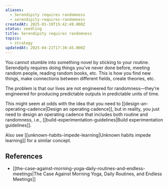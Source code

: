 ```yaml
---
aliases:
  - Serendipity requires randomness
  - serendipity-requires-randomness
createdAt: 2025-01-19T15:42:49.000Z
status: seedling
title: Serendipity requires randomness
topics:
  - strategy
updatedAt: 2025-04-21T17:30:45.000Z
---
```

You cannot stumble into something novel by sticking to your routine. Serendipity requires doing things you’ve never done before, meeting random people, reading random books, etc. This is how you find new things, make connections between different fields, create theories, etc.

The problem is that our lives are not engineered for randomness—they’re engineered for producing predictable outputs in predictable units of time.

This might seem at odds with the idea that you need to [[design-an-operating-cadence|Design an operating cadence]], but in reality, you just need to design an operating cadence that includes both routine and randomness, i.e., [[build-experimentation-guidelines|Build experimentation guidelines]].

Also see [[unknown-habits-impede-learning|Unknown habits impede learning]] for a similar concept.

## References

- [[the-case-against-morning-yoga-daily-routines-and-endless-meetings|The Case Against Morning Yoga, Daily Routines, and Endless Meetings]]
